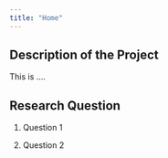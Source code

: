 ```yaml
---
title: "Home"
---
```



## Description of the Project  
This is .... 




## Research Question  

1) Question 1 

2) Question 2 
